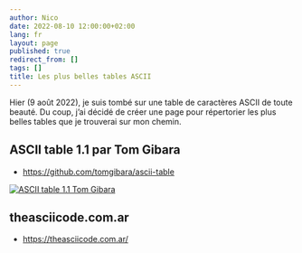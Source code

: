 ```yaml
---
author: Nico
date: 2022-08-10 12:00:00+02:00
lang: fr
layout: page
published: true
redirect_from: []
tags: []
title: Les plus belles tables ASCII
---
```


Hier (9 août 2022), je suis tombé sur une table de caractères ASCII de toute beauté. Du coup, j’ai décidé de créer une page pour répertorier les plus belles tables que je trouverai sur mon chemin.

## ASCII table 1.1 par Tom Gibara

-   <https://github.com/tomgibara/ascii-table>

[![ASCII table 1.1 Tom Gibara][image-1]][image-1]

[image-1]: ./images/ascii-table-1.1-tom-gibara.svg

## theasciicode.com.ar

-   <https://theasciicode.com.ar/>
